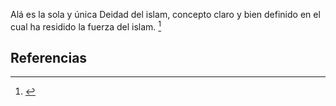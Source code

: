 Alá es la sola y única Deidad del islam, concepto claro y bien definido en el cual ha residido la fuerza del islam. <ref>{{lib|LU|95|7|6}}</ref> 

== Referencias ==
<references />
